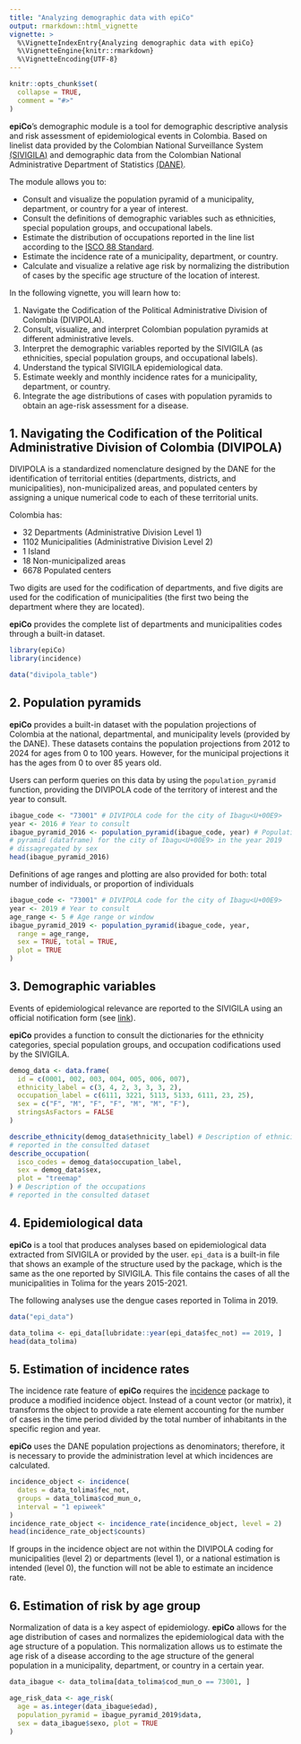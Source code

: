 ```yaml
---
title: "Analyzing demographic data with epiCo"
output: rmarkdown::html_vignette
vignette: >
  %\VignetteIndexEntry{Analyzing demographic data with epiCo}
  %\VignetteEngine{knitr::rmarkdown}
  %\VignetteEncoding{UTF-8}
---
```


```r
knitr::opts_chunk$set(
  collapse = TRUE,
  comment = "#>"
)
```

**epiCo**'s demographic module is a tool for demographic descriptive analysis and risk assessment of epidemiological events in Colombia. Based on linelist data provided by the Colombian National Surveillance System [(SIVIGILA)](https://www.ins.gov.co/Direcciones/Vigilancia/Paginas/SIVIGILA.aspx) and demographic data from the Colombian National Administrative Department of Statistics [(DANE)](https://microdatos.dane.gov.co/index.php/catalog/central/about).

The module allows you to:

-   Consult and visualize the population pyramid of a municipality, department, or country for a year of interest.
-   Consult the definitions of demographic variables such as ethnicities, special population groups, and occupational labels.
-   Estimate the distribution of occupations reported in the line list according to the [ISCO 88 Standard](https://unstats.un.org/unsd/classifications/Family/Detail/1067/).
-   Estimate the incidence rate of a municipality, department, or country.
-   Calculate and visualize a relative age risk by normalizing the distribution of cases by the specific age structure of the location of interest.

In the following vignette, you will learn how to:

1.  Navigate the Codification of the Political Administrative Division of Colombia (DIVIPOLA).
2.  Consult, visualize, and interpret Colombian population pyramids at different administrative levels.
3.  Interpret the demographic variables reported by the SIVIGILA (as ethnicities, special population groups, and occupational labels).
4.  Understand the typical SIVIGILA epidemiological data.
5.  Estimate weekly and monthly incidence rates for a municipality, department, or country.
6.  Integrate the age distributions of cases with population pyramids to obtain an age-risk assessment for a disease.

## 1. Navigating the Codification of the Political Administrative Division of Colombia (DIVIPOLA)

DIVIPOLA is a standardized nomenclature designed by the DANE for the identification of territorial entities (departments, districts, and municipalities), non-municipalized areas, and populated centers by assigning a unique numerical code to each of these territorial units.

Colombia has:

-   32 Departments (Administrative Division Level 1)
-   1102 Municipalities (Administrative Division Level 2)
-   1 Island
-   18 Non-municipalized areas
-   6678 Populated centers

Two digits are used for the codification of departments, and five digits are used for the codification of municipalities (the first two being the department where they are located).

**epiCo** provides the complete list of departments and municipalities codes through a built-in dataset.

```r
library(epiCo)
library(incidence)

data("divipola_table")
```

## 2. Population pyramids

**epiCo** provides a built-in dataset with the population projections of Colombia at the national, departmental, and municipality levels (provided by the DANE). These datasets contains the population projections from 2012 to 2024 for ages from 0 to 100 years. However, for the municipal projections it has the ages from 0 to over 85 years old.

Users can perform queries on this data by using the `population_pyramid` function, providing the DIVIPOLA code of the territory of interest and the year to consult.

```r
ibague_code <- "73001" # DIVIPOLA code for the city of Ibagu<U+00E9>
year <- 2016 # Year to consult
ibague_pyramid_2016 <- population_pyramid(ibague_code, year) # Population
# pyramid (dataframe) for the city of Ibagu<U+00E9> in the year 2019
# dissagregated by sex
head(ibague_pyramid_2016)
```

Definitions of age ranges and plotting are also provided for both: total number of individuals, or proportion of individuals

```r
ibague_code <- "73001" # DIVIPOLA code for the city of Ibagu<U+00E9>
year <- 2019 # Year to consult
age_range <- 5 # Age range or window
ibague_pyramid_2019 <- population_pyramid(ibague_code, year,
  range = age_range,
  sex = TRUE, total = TRUE,
  plot = TRUE
)
```

## 3. Demographic variables

Events of epidemiological relevance are reported to the SIVIGILA using an official notification form (see [link](https://www.ins.gov.co/buscador-eventos/Paginas/Fichas-y-Protocolos.aspx)).

**epiCo** provides a function to consult the dictionaries for the ethnicity categories, special population groups, and occupation codifications used by the SIVIGILA.

```r
demog_data <- data.frame(
  id = c(0001, 002, 003, 004, 005, 006, 007),
  ethnicity_label = c(3, 4, 2, 3, 3, 3, 2),
  occupation_label = c(6111, 3221, 5113, 5133, 6111, 23, 25),
  sex = c("F", "M", "F", "F", "M", "M", "F"),
  stringsAsFactors = FALSE
)

describe_ethnicity(demog_data$ethnicity_label) # Description of ethnicities
# reported in the consulted dataset
describe_occupation(
  isco_codes = demog_data$occupation_label,
  sex = demog_data$sex,
  plot = "treemap"
) # Description of the occupations
# reported in the consulted dataset
```

## 4. Epidemiological data

**epiCo** is a tool that produces analyses based on epidemiological data extracted from SIVIGILA or provided by the user. `epi_data` is a built-in file that shows an example of the structure used by the package, which is the same as the one reported by SIVIGILA. This file contains the cases of all the municipalities in Tolima for the years 2015-2021.

The following analyses use the dengue cases reported in Tolima in 2019.

```r
data("epi_data")

data_tolima <- epi_data[lubridate::year(epi_data$fec_not) == 2019, ]
head(data_tolima)
```

## 5. Estimation of incidence rates

The incidence rate feature of **epiCo** requires the [incidence](https://www.repidemicsconsortium.org/incidence/) package to produce a modified incidence object. Instead of a count vector (or matrix), it transforms the object to provide a rate element accounting for the number of cases in the time period divided by the total number of inhabitants in the specific region and year.

**epiCo** uses the DANE population projections as denominators; therefore, it is necessary to provide the administration level at which incidences are calculated.

```r
incidence_object <- incidence(
  dates = data_tolima$fec_not,
  groups = data_tolima$cod_mun_o,
  interval = "1 epiweek"
)
incidence_rate_object <- incidence_rate(incidence_object, level = 2)
head(incidence_rate_object$counts)
```

If groups in the incidence object are not within the DIVIPOLA coding for municipalities (level 2) or departments (level 1), or a national estimation is intended (level 0), the function will not be able to estimate an incidence rate.

## 6. Estimation of risk by age group

Normalization of data is a key aspect of epidemiology. **epiCo** allows for the age distribution of cases and normalizes the epidemiological data with the age structure of a population. This normalization allows us to estimate the age risk of a disease according to the age structure of the general population in a municipality, department, or country in a certain year.

```r
data_ibague <- data_tolima[data_tolima$cod_mun_o == 73001, ]

age_risk_data <- age_risk(
  age = as.integer(data_ibague$edad),
  population_pyramid = ibague_pyramid_2019$data,
  sex = data_ibague$sexo, plot = TRUE
)
```
